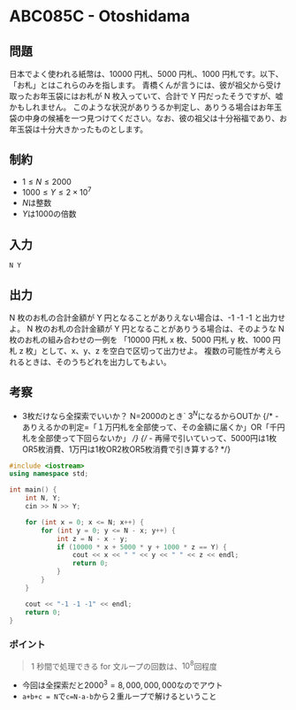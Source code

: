 # ABC085C - Otoshidama 
## 問題
日本でよく使われる紙幣は、10000 円札、5000 円札、1000 円札です。以下、「お札」とはこれらのみを指します。
青橋くんが言うには、彼が祖父から受け取ったお年玉袋にはお札が N 枚入っていて、合計で Y 円だったそうですが、嘘かもしれません。
このような状況がありうるか判定し、ありうる場合はお年玉袋の中身の候補を一つ見つけてください。なお、彼の祖父は十分裕福であり、お年玉袋は十分大きかったものとします。

## 制約
- $1 \le N \le 2000$
- $1000 \le Y \le 2 \times 10^{7}$
- $N$は整数
- $Y$は1000の倍数

## 入力
```
N Y
```

## 出力
N 枚のお札の合計金額が Y 円となることがありえない場合は、-1 -1 -1 と出力せよ。
N 枚のお札の合計金額が Y 円となることがありうる場合は、そのような N 枚のお札の組み合わせの一例を
「10000 円札 x 枚、5000 円札 y 枚、1000 円札 z 枚」として、x、y、z を空白で区切って出力せよ。
複数の可能性が考えられるときは、そのうちどれを出力してもよい。

## 考察
- 3枚だけなら全探索でいいか？ N=2000のとき` $3^N$になるからOUTか
{/* - ありえるかの判定=「１万円札を全部使って、その金額に届くか」OR「千円札を全部使って下回らないか」 */}
{/* - 再帰で引いていって、5000円は1枚OR5枚消費、1万円は1枚OR2枚OR5枚消費で引き算する? */}

```cpp showLineNumbers
#include <iostream>
using namespace std;

int main() {
    int N, Y;
    cin >> N >> Y;

    for (int x = 0; x <= N; x++) {
        for (int y = 0; y <= N - x; y++) {
            int z = N - x - y;
            if (10000 * x + 5000 * y + 1000 * z == Y) {
                cout << x << " " << y << " " << z << endl;
                return 0;
            }
        }
    }

    cout << "-1 -1 -1" << endl;
    return 0;
}
```
### ポイント
>1 秒間で処理できる for 文ループの回数は、$10^8$回程度
- 今回は全探索だと$2000^3 = 8,000,000,000$なのでアウト
- `a+b+c = N`で`c=N-a-b`から２重ループで解けるということ